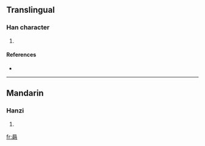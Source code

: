 ==Translingual==

===Han character===
{{Han char|rn=72|rad=日|as=16|sn=20|four=|canj=日一月戈 (AMBI), X日一月戈 (XAMBI)}}

# {{defn|Han|sort=日16}}

====References====
* {{Han ref|kx=0501.340|dkj=14254|dj=0872.070|hdz=21541.130|uh=66E7|ud=26343}}

----

==Mandarin==

===Hanzi===
{{cmn-hanzi|pin=[[róng]] ([[rong2]])|wg=jung<sup>2</sup>}}

# {{defn|Mandarin|sort=日16}}

[[fr:曧]]